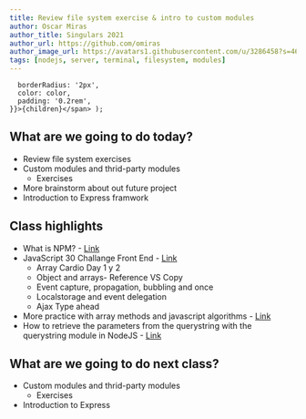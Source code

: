 ```yaml
---
title: Review file system exercise & intro to custom modules
author: Oscar Miras
author_title: Singulars 2021
author_url: https://github.com/omiras
author_image_url: https://avatars1.githubusercontent.com/u/3286458?s=460&v=4
tags: [nodejs, server, terminal, filesystem, modules]
---
```


      borderRadius: '2px',
      color: color,
      padding: '0.2rem',
    }}>{children}</span> );

## __<Highlight color="#ff8000">What are we going to do today?</Highlight>__

* Review file system exercises
* Custom modules and thrid-party modules
    * Exercises
* More brainstorm about out future project
* Introduction to Express framwork



## __<Highlight color="#ff8000">Class highlights</Highlight>__ 

* What is NPM? - [Link](https://www.youtube.com/watch?v=ZNbFagCBlwo
)
* JavaScript 30 Challange Front End - [Link](https://javascript30.com/)
    * Array Cardio Day 1 y 2
    * Object and arrays- Reference VS Copy
    * Event capture, propagation, bubbling and once
    * Localstorage and event delegation
    * Ajax Type ahead
* More practice with array methods and javascript algorithms - [Link](https://edabit.com/challenges)
* How to retrieve the parameters from the querystring with the querystring module in NodeJS - [Link](https://stackoverflow.com/a/18769731)

## __<Highlight color="#ff8000">What are we going to do next class?</Highlight>__

* Custom modules and thrid-party modules
    * Exercises
* Introduction to Express



